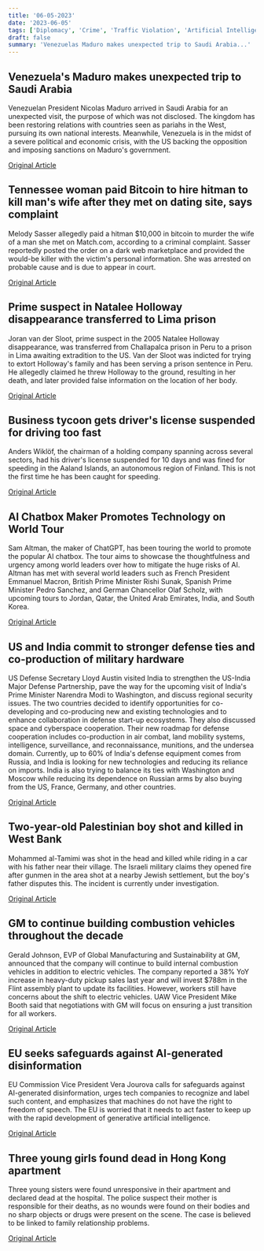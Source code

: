 ```yaml
---
title: '06-05-2023'
date: '2023-06-05'
tags: ['Diplomacy', 'Crime', 'Traffic Violation', 'Artificial Intelligence', 'Defense', 'West Bank', 'Automotive', 'AI regulation', 'Family violence']
draft: false
summary: 'Venezuelas Maduro makes unexpected trip to Saudi Arabia...'
---
```


## Venezuela's Maduro makes unexpected trip to Saudi Arabia
Venezuelan President Nicolas Maduro arrived in Saudi Arabia for an unexpected visit, the purpose of which was not disclosed. The kingdom has been restoring relations with countries seen as pariahs in the West, pursuing its own national interests. Meanwhile, Venezuela is in the midst of a severe political and economic crisis, with the US backing the opposition and imposing sanctions on Maduro's government.

[Original Article](https://abcnews.go.com/International/wireStory/saudi-arabia-welcomes-venezuelan-leader-maduro-reaching-us-99834216)

## Tennessee woman paid Bitcoin to hire hitman to kill man's wife after they met on dating site, says complaint
Melody Sasser allegedly paid a hitman $10,000 in bitcoin to murder the wife of a man she met on Match.com, according to a criminal complaint. Sasser reportedly posted the order on a dark web marketplace and provided the would-be killer with the victim's personal information. She was arrested on probable cause and is due to appear in court.

[Original Article](https://abcnews.go.com/US/tennessee-woman-allegedly-paid-hire-hitman-kill-wife/story?id=99830209)

## Prime suspect in Natalee Holloway disappearance transferred to Lima prison
Joran van der Sloot, prime suspect in the 2005 Natalee Holloway disappearance, was transferred from Challapalca prison in Peru to a prison in Lima awaiting extradition to the US. Van der Sloot was indicted for trying to extort Holloway's family and has been serving a prison sentence in Peru. He allegedly claimed he threw Holloway to the ground, resulting in her death, and later provided false information on the location of her body.

[Original Article](https://abcnews.go.com/International/natalee-holloway-suspect-extradited-us-saturday-sources/story?id=99799720)

## Business tycoon gets driver's license suspended for driving too fast
Anders Wiklöf, the chairman of a holding company spanning across several sectors, had his driver's license suspended for 10 days and was fined for speeding in the Aaland Islands, an autonomous region of Finland. This is not the first time he has been caught for speeding.

[Original Article](https://abcnews.go.com/International/wireStory/driver-gets-fined-129544-after-latest-speeding-episode-99838840)

## AI Chatbox Maker Promotes Technology on World Tour
Sam Altman, the maker of ChatGPT, has been touring the world to promote the popular AI chatbox. The tour aims to showcase the thoughtfulness and urgency among world leaders over how to mitigate the huge risks of AI. Altman has met with several world leaders such as French President Emmanuel Macron, British Prime Minister Rishi Sunak, Spanish Prime Minister Pedro Sanchez, and German Chancellor Olaf Scholz, with upcoming tours to Jordan, Qatar, the United Arab Emirates, India, and South Korea.

[Original Article](https://abcnews.go.com/Technology/wireStory/openai-boss-heartened-talks-world-leaders-ai-risks-99836465)

## US and India commit to stronger defense ties and co-production of military hardware
US Defense Secretary Lloyd Austin visited India to strengthen the US-India Major Defense Partnership, pave the way for the upcoming visit of India's Prime Minister Narendra Modi to Washington, and discuss regional security issues. The two countries decided to identify opportunities for co-developing and co-producing new and existing technologies and to enhance collaboration in defense start-up ecosystems. They also discussed space and cyberspace cooperation. Their new roadmap for defense cooperation includes co-production in air combat, land mobility systems, intelligence, surveillance, and reconnaissance, munitions, and the undersea domain. Currently, up to 60% of India's defense equipment comes from Russia, and India is looking for new technologies and reducing its reliance on imports. India is also trying to balance its ties with Washington and Moscow while reducing its dependence on Russian arms by also buying from the US, France, Germany, and other countries.

[Original Article](https://abcnews.go.com/International/wireStory/us-defense-secretary-discusses-upgrading-ties-india-counter-99833999)

## Two-year-old Palestinian boy shot and killed in West Bank
Mohammed al-Tamimi was shot in the head and killed while riding in a car with his father near their village. The Israeli military claims they opened fire after gunmen in the area shot at a nearby Jewish settlement, but the boy's father disputes this. The incident is currently under investigation.

[Original Article](https://abcnews.go.com/International/wireStory/palestinian-toddler-shot-israeli-troops-west-bank-dies-99836467)

## GM to continue building combustion vehicles throughout the decade
Gerald Johnson, EVP of Global Manufacturing and Sustainability at GM, announced that the company will continue to build internal combustion vehicles in addition to electric vehicles. The company reported a 38% YoY increase in heavy-duty pickup sales last year and will invest $788m in the Flint assembly plant to update its facilities. However, workers still have concerns about the shift to electric vehicles. UAW Vice President Mike Booth said that negotiations with GM will focus on ensuring a just transition for all workers.

[Original Article](https://abcnews.go.com/Business/wireStory/gm-invest-1-billion-flint-michigan-plants-99838729)

## EU seeks safeguards against AI-generated disinformation
EU Commission Vice President Vera Jourova calls for safeguards against AI-generated disinformation, urges tech companies to recognize and label such content, and emphasizes that machines do not have the right to freedom of speech. The EU is worried that it needs to act faster to keep up with the rapid development of generative artificial intelligence.

[Original Article](https://abcnews.go.com/Technology/wireStory/real-made-ai-europe-label-fights-disinformation-99838331)

## Three young girls found dead in Hong Kong apartment
Three young sisters were found unresponsive in their apartment and declared dead at the hospital. The police suspect their mother is responsible for their deaths, as no wounds were found on their bodies and no sharp objects or drugs were present on the scene. The case is believed to be linked to family relationship problems.

[Original Article](https://abcnews.go.com/International/wireStory/hong-kong-police-arrest-woman-accused-killing-3-99835188)
